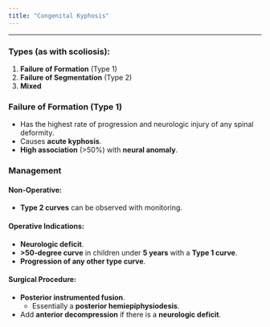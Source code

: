 ```yaml
---
title: "Congenital Kyphosis"
---
```


------------------------------------------------------------------------

### Types (as with scoliosis):

1.  **Failure of Formation** (Type 1)
2.  **Failure of Segmentation** (Type 2)
3.  **Mixed**

### Failure of Formation (Type 1)

-   Has the highest rate of progression and neurologic injury of any spinal deformity.
-   Causes **acute kyphosis**.
-   **High association** (\>50%) with **neural anomaly**.

### Management

#### Non-Operative:

-   **Type 2 curves** can be observed with monitoring.

#### Operative Indications:

-   **Neurologic deficit**.
-   **\>50-degree curve** in children under **5 years** with a **Type 1 curve**.
-   **Progression of any other type curve**.

#### Surgical Procedure:

-   **Posterior instrumented fusion**.
    -   Essentially a **posterior hemiepiphysiodesis**.
-   Add **anterior decompression** if there is a **neurologic deficit**.
